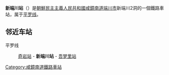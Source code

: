 {{unreferenced|time=2015-02-17T17:39:41+00:00}}
{{朝鮮半島車站資訊
|公司色 = blue
|文字色 = 
|站名 = 新端川站
|圖片 = 
|pxl = 
|圖片說明 =
|前一站 = [[奇岩站_(咸镜南道)|奇岩]]
|前一站距離 = 5.9
|後一站距離 = 5.6
|後一站 = [[吾梦里站|吾梦里]]
|所屬路線 = [[平罗线|平罗线]]
|距離 = 491.9
|起點站 = [[平壤站|平壤]]
|諺文 = 신단천역
|朝鮮漢字 = 新端川驛
|文觀部式 = Sindancheon-yeok
|馬-賴式 = Sindanch'ŏn-yŏk
|副站名 = 
|車站編號 = 
|停站路線數 = 
|所屬公司 = [[朝鮮民主主義人民共和國鐵道省|朝鮮民主主義人民共和國鐵道省]]
|所在地 =[[咸鏡南道|咸鏡南道]][[端川市|端川市]]新端川2洞
|車站構造 = 地面车站
|月台配置 = 
|啟用年月日 =
|廢站年月日 = 
|上下車人次 = 
|統計年度 = 
|轉車 = 
|備註 = 
|全寬備註 = 
}}

'''新端川站'''（{{lang-ko|신단천역}}）是[[朝鮮民主主義人民共和國|朝鮮民主主義人民共和國]][[咸鏡南道|咸鏡南道]][[端川市|端川市]]新端川2洞的一個鐵路車站，属于[[平罗线|平罗线]]。

==邻近车站==
平罗线
:[[奇岩站_(咸镜南道)|奇岩站]] - '''新端川站''' - [[吾梦里站|吾梦里站]]

{{朝鲜铁路小作品}}

{{平罗线}}

[[Category:咸鏡南道鐵路車站|Category:咸鏡南道鐵路車站]]